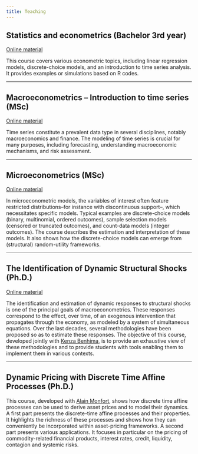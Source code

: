 ```yaml
---
title: Teaching
---
```


## Statistics and econometrics (Bachelor 3rd year)

<!-- <img src="project_1_banner.png" style="height: 100%; width: 100%; object-fit: contain" onclick="window.open('https://arxiv.org/abs/2210.07278', 'blank');"/> -->

<a href="https://jrenne.github.io/EcoStat/" target="_blank">Online material</a>

This course covers various econometric topics, including linear regression models, discrete-choice models, and an introduction to time series analysis. It provides examples or simulations based on R codes. 

----

## Macroeconometrics -- Introduction to time series (MSc)

<a href="https://jrenne.github.io/TimeSeries_Bookdown/" target="_blank">Online material</a>

Time series constitute a prevalent data type in several disciplines, notably macroeconomics and finance. The modeling of time series is crucial for many purposes, including forecasting, understanding macroeconomic mechanisms, and risk assessment. 

----

## Microeconometrics (MSc)

<a href="https://jrenne.github.io/MicroEc_bookdown/" target="_blank">Online material</a>

In microeconometric models, the variables of interest often feature restricted distributions--for instance with discontinuous support--, which necessitates specific models. Typical examples are discrete-choice models (binary, multinomial, ordered outcomes), sample selection models (censored or truncated outcomes), and count-data models (integer outcomes). The course describes the estimation and interpretation of these models. It also shows how the discrete-choice models can emerge from (structural) random-utility frameworks.

----

## The Identification of Dynamic Structural Shocks (Ph.D.)

<a href="https://jrenne.github.io/IdentifStructShocks/" target="_blank">Online material</a>

The identification and estimation of dynamic responses to structural shocks is one of the principal goals of macroeconometrics. These responses correspond to the effect, over time, of an exogenous intervention that propagates through the economy, as modeled by a system of simultaneous equations. Over the last decades, several methodologies have been proposed so as to estimate these responses. The objective of this course, developed jointly with [Kenza Benhima](https://sites.google.com/site/benhimakenza/), is to provide an exhaustive view of these methodologies and to provide students with tools enabling them to implement them in various contexts.

----

## Dynamic Pricing with Discrete Time Affine Processes (Ph.D.)

This course, developed with [Alain Monfort](https://faculty.crest.fr/amonfort/), shows how discrete time affine processes can be used to derive asset prices and to model their dynamics. A first part presents the discrete-time affine processes and their properties. It highlights the richness of these processes and shows how they can conveniently be incorporated within asset-pricing frameworks. A second part presents various applications. It focuses in particular on the pricing of commodity-related financial products, interest rates, credit, liquidity, contagion and systemic risks.


